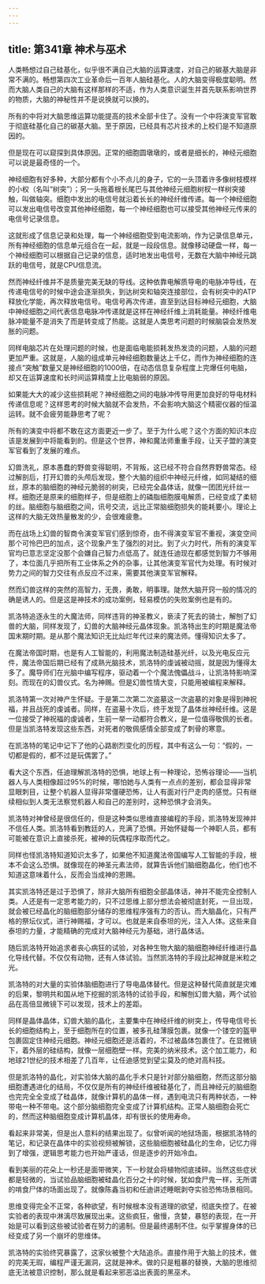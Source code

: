 ```yaml
---
---
---
```

title: 第341章 神术与巫术
---



人类畅想过自己硅基化，似乎很不满自己大脑的运算速度，对自己的碳基大脑是非常不满的。畅想第四次工业革命后一百年人脑硅基化。人的大脑变得极度聪明。然而大脑人类自己的大脑有这样那样的不适，作为人类意识诞生并首先联系影响世界的物质，大脑的神秘性并不是说换就可以换的。

所有的中将对大脑思维运算功能提高的技术全部卡住了。没有一个中将演变军官敢于彻底硅基化自己的碳基大脑。至于原因，已经具有芯片技术的上校们是不知道原因的。

但是现在可以窥探到具体原因。正常的细胞圆墩墩的，或者是细长的，神经元细胞可以说是最奇怪的一个。

神经细胞有好多种，大部分都有个小不点儿的身子，它的一头顶着许多像树枝模样的小权（名叫“树突”）；另一头拖着根长尾巴与其他神经元细胞树杈一样树突接触，叫做轴突。细胞中发出的电信号就沿着长长的神经纤维传递。每一个神经细胞可以发出电信号改变其他神经细胞，每一个神经细胞也可以接受其他神经元传来的电信号记录信息。

这就形成了信息记录和处理，每一个神经细胞受到电流影响，作为记录信息单元，所有神经细胞的信息单元组合在一起，就是一段段信息。就像移动硬盘一样，每一个神经细胞可以根据自己记录的信息，适时地发出电信号，无数在大脑中神经元跳跃的电信号，就是CPU信息流。

然而神经纤维并不是质量完美无缺的导线。这种依靠电解质导电的电脉冲导线，在传递电信号的时候中途会逐渐损失，到达树突和轴突连接部位，会有树突中的ATP释放化学能，再次释放电信号。电信号再次传递，直至到达目标神经元细胞，大脑中神经细胞之间代表信息电脉冲传递就是这样在神经纤维上消耗能量。神经纤维电脉冲能量不是消失了而是转变成了热能。这就是人类思考问题的时候脑袋会发热发胀的问题。

同样电脑芯片在处理问题的时候，也是面临电能损耗发热发烫的问题，人脑的问题更加严重。这就是，人脑的组成单元神经细胞数量达上千亿，而作为神经细胞的连接点“突触”数量又是神经细胞的1000倍，在动态信息复杂程度上完爆任何电脑，却又在运算速度和长时间运算精度上比电脑弱的原因。

如果能大大的减少这些损耗呢？神经细胞之间的电脉冲传导用更加良好的导电材料传递信息呢？这样思考的时候大脑就不会发热，不会影响大脑这个精密仪器的恒温运转。就不会疲劳能静思考了呢？

所有的演变中将都不敢在这方面更近一步了。至于为什么呢？这个方面的知识本应该是发展到中将能看到的。但是这个世界，神和魔法师重重手段，让天子盟的演变军官看到了发展的难点。

幻兽洗礼，原本愚蠢的野兽变得聪明，不背叛，这已经不符合自然界野兽常态。经过解剖后，打开幻兽的头颅后发现，整个大脑的组织中神经元纤维，如同凝结的细丝，原本的脑细胞的神经元脆弱的树突，已经完全晶体话，就像一团团光纤丝一样。细胞还是原来的细胞样子，但是细胞上的磷脂细胞膜电解质，已经变成了柔韧的丝。脑细胞与脑细胞之间，讯号交流，远比正常脑细胞损失的能耗要小。理论上这样的大脑无效热量散发的少，会很难疲惫。

而在战场上幻兽的智商令演变军官们感到惊奇，由不得演变军官不重视，演变空间那个可怜巴巴的加点，这个现象产生了强烈的对比。到了火力时代，所有的演变军官均已意志坚定没那个会嫌自己智力点低高了。就连任迪现在都感觉到智力不够用了，本位面几乎把所有工业体系之外的杂事，让其他演变军官代为处理。有时候对势力之间的智力交往有点反应不过来，需要其他演变军官解释。

然而幻兽这样的突然的高智力，无畏，勇敢，明事理。陡然大脑开窍一般的情况的确是诱人的。但是这是神技术的成功案例，轻易模仿的失败案例也是有的。

凯洛特追逐永生的大魔法师，同样违背的神圣教义，亵渎了死去的骑士，解刨了幻兽的大脑，同样发现了，幻兽的大脑神经元晶体现象。凯洛特出生的时期是魔法帝国末期时期。是从那个魔法知识无比灿烂年代过来的魔法师。懂得知识太多了。

在魔法帝国时期，也是有人工智能的，利用魔法制造硅基光纤，以及光电反应元件，魔法帝国后期已经有了成熟光脑技术，凯洛特的虔诚被动摇，就是因为懂得太多了。魔导师们在光脑中编写程序，驱动着一个个魔法傀儡战斗，让凯洛特影响深刻。而现在的幻兽仪式。名为神赐。但是幻兽性情大变，只能用被编程来解释。

凯洛特第一次对神产生怀疑。于是第二次第二次盗墓这一次盗墓的对象是得到神祝福，并且战死的虔诚者。同样，在盗墓十次后，终于发现了晶体丝神经纤维。这是一位接受了神祝福的虔诚者，生前一举一动都符合教义，是一位值得敬佩的长者。但是当凯洛特发现这些东西，对死者的敬佩感情全部变成了刺骨的寒意。

在凯洛特的笔记中记下了他的心路剧烈变化的历程，其中有这么一句：“假的，一切都是假的，都不过是玩偶罢了。”

看大这个东西，任迪理解凯洛特的恐惧，地球上有一种理论，恐怖谷理论——当机器人与人类相像超过95%的时候，哪怕她与人类有一点点的差别，都会显得非常显眼刺目，让整个机器人显得非常僵硬恐怖，让人有面对行尸走肉的感觉。只有继续相似到人类无法察觉机器人和自己的差别时，这种恐惧才会消失。

凯洛特对神曾经是很信任的，但是这种类似思维直接编程的手段，凯洛特发现神并不信任人类。凯洛特看到教廷的人，充满了恐惧。开始怀疑每一个神职人员，都有可能被在意识上直接杀死，被神的玩偶程序取而代之。

同样也怪凯洛特知道知识太多了，如果他不知道魔法帝国编写人工智能的手段，根本不会这么恐惧。就像现在的神圣元素法师，就算告诉他们脑细胞晶化，他们也不知道这意味着什么，反而会当成神的恩赐。

其实凯洛特还是过于恐惧了，除非大脑所有细胞全部晶体话，神并不能完全控制人类。人还是有一定思考能力的，只不过思维上部分想法会被彻底封死，一旦出现，就会被已经晶化的脑细胞部分储存的思维程序强有力的否认。而大脑晶化，只有严格的祭坛仪式，进行神赐福，才可以。也就是来自泰坦的光，注入人体。这些来自泰坦的力量，才能精确的完成对大脑神经元为基础，进行晶体话。

随后凯洛特开始追求者丧心病狂的试验，对各种生物大脑的脑细胞神经纤维进行晶化导线代替。不仅仅有动物，还有人体试验。当然凯洛特的手段比起神就是米粒之光。

凯洛特的对大量的实验体脑细胞进行了导电晶体替代。但是这种替代简直就是灾难的后果，黎明共和国从地下挖掘的凯洛特的试验手段，和解刨幻兽大脑，两个试验品在高倍显微镜下可以发现，技术上的差距。

同样是晶体晶体，幻兽大脑的晶化，主要集中在神经纤维的树突上，传导电信号长长的细胞结构上，至于细胞所在的位置，被多孔硅薄膜包裹。就像一个镂空的盔甲包裹固定住神经元细胞。神经元细胞还是活着的，不过被晶体包裹住了。在显微镜下，着外层的硅结构，就像一层细胞壁一样。完美的纳米技术。这个加工能力，和地球21世纪的技术相差了几百年，让任迪感觉到望尘莫及的绝对高科技。

但是凯洛特的晶化，对实验体大脑的晶化手术只是针对部分脑细胞，然而这部分脑细胞遭遇进化的结局，不仅仅是所有的神经纤维被硅基化了，而且神经元的脑细胞也完完全全变成了硅晶体，就像计算机的晶体一样，遇到电流只有两种状态，一种带电一种不带电。这个部分脑细胞完全变成了计算机结构。正常人脑细胞会死亡的，然而这种脑细胞变成计算机晶体，却有很长的使用寿命。

看起来非常美，但是出人意料的结果出现了。似曾听闻的地狱场面，根据凯洛特的笔记，和记录在晶体中的实验视频被解锁，这些脑细胞被硅晶化的生命，记忆力得到了增强，逻辑思考能力也开始严谨话，但是逐步的开始冷血。

看到美丽的花朵上一秒还是面带微笑，下一秒就会将植物彻底揉碎。当然这些症状都是轻微的，当试验品脑细胞被硅晶化百分之十的时候，犹如食尸鬼一样，无所谓的啃食尸体的场面出现了。就像陈鑫当初和任迪讲述睡眠剥夺实验恐怖场景相同。

思维变得完全不正常，各种欲望，有时候根本没有道理的欲望，彻底失控了。在被实验者的表现中淋漓尽致展现出来。这些疯狂，傲慢，贪婪，暴怒的表现，在一开始是可以看到这些被试验者在努力的遏制。但是最终遏制不住。似乎掌握身体的已经变成了另一个崩坏的思维体。

凯洛特的实验终究暴露了，这家伙被整个大陆追杀。直接作用于大脑上的技术，做的完美无瑕，编程严谨无漏洞，这就是神术。做的只是粗暴的替换，大脑的思维彻底无法被意识控制，那么就是看起来邪恶溢出表面的黑巫术。